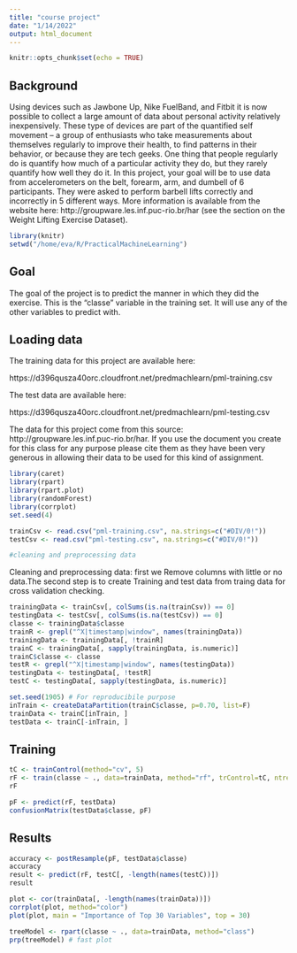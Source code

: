 ```yaml
---
title: "course project"
date: "1/14/2022"
output: html_document
---
```


```r
knitr::opts_chunk$set(echo = TRUE)
```

## Background

   Using devices such as Jawbone Up, Nike FuelBand, and Fitbit it is now possible to collect a large amount of data about personal activity relatively inexpensively. These type of devices are part of the quantified self movement – a group of enthusiasts who take measurements about themselves regularly to improve their health, to find patterns in their behavior, or because they are tech geeks. One thing that people regularly do is quantify how much of a particular activity they do, but they rarely quantify how well they do it. In this project, your goal will be to use data from accelerometers on the belt, forearm, arm, and dumbell of 6 participants. They were asked to perform barbell lifts correctly and incorrectly in 5 different ways. More information is available from the website here: http://groupware.les.inf.puc-rio.br/har (see the section on the Weight Lifting Exercise Dataset). 
   

```r
library(knitr)
setwd("/home/eva/R/PracticalMachineLearning")
```
   

## Goal

The goal of the project is to predict the manner in which they did the exercise. This is the "classe" variable in the training set. It will use any of the other variables to predict with. 
   
## Loading data

The training data for this project are available here: 

https://d396qusza40orc.cloudfront.net/predmachlearn/pml-training.csv

The test data are available here:

https://d396qusza40orc.cloudfront.net/predmachlearn/pml-testing.csv

The data for this project come from this source: http://groupware.les.inf.puc-rio.br/har. If you use the document you create for this class for any purpose please cite them as they have been very generous in allowing their data to be used for this kind of assignment. 

```r
library(caret)
library(rpart)
library(rpart.plot)
library(randomForest)
library(corrplot)
set.seed(4)
```


```r
trainCsv <- read.csv("pml-training.csv", na.strings=c("#DIV/0!"))
testCsv <- read.csv("pml-testing.csv", na.strings=c("#DIV/0!"))

#cleaning and preprocessing data

```
Cleaning and preprocessing data: first we Remove columns with little or no data.The second step is to create Training and test data from traing data for cross validation checking. 

```r
trainingData <- trainCsv[, colSums(is.na(trainCsv)) == 0] 
testingData <- testCsv[, colSums(is.na(testCsv)) == 0] 
classe <- trainingData$classe
trainR <- grepl("^X|timestamp|window", names(trainingData))
trainingData <- trainingData[, !trainR]
trainC <- trainingData[, sapply(trainingData, is.numeric)]
trainC$classe <- classe
testR <- grepl("^X|timestamp|window", names(testingData))
testingData <- testingData[, !testR]
testC <- testingData[, sapply(testingData, is.numeric)]

set.seed(1905) # For reproducibile purpose
inTrain <- createDataPartition(trainC$classe, p=0.70, list=F)
trainData <- trainC[inTrain, ]
testData <- trainC[-inTrain, ]
```


## Training


```r
tC <- trainControl(method="cv", 5)
rF <- train(classe ~ ., data=trainData, method="rf", trControl=tC, ntree=250)
rF
```




```r
pF <- predict(rF, testData)
confusionMatrix(testData$classe, pF)

```

## Results

```r
accuracy <- postResample(pF, testData$classe)
accuracy
result <- predict(rF, testC[, -length(names(testC))])
result
```


```r
plot <- cor(trainData[, -length(names(trainData))])
corrplot(plot, method="color")
plot(plot, main = "Importance of Top 30 Variables", top = 30)

treeModel <- rpart(classe ~ ., data=trainData, method="class")
prp(treeModel) # fast plot

```

